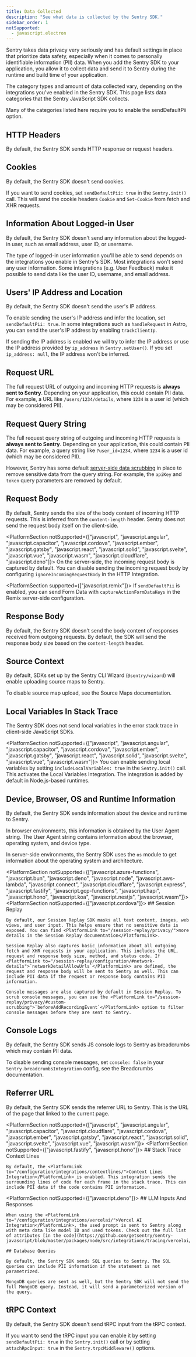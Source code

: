 ```yaml
---
title: Data Collected
description: "See what data is collected by the Sentry SDK."
sidebar_order: 1
notSupported:
  - javascript.electron
---
```


Sentry takes data privacy very seriously and has default settings in place that prioritize data safety, especially when it comes to personally identifiable information (PII) data. When you add the Sentry SDK to your application, you allow it to collect data and send it to Sentry during the runtime and build time of your application.

The category types and amount of data collected vary, depending on the integrations you've enabled in the Sentry SDK. This page lists data categories that the Sentry JavaScript SDK collects.

Many of the categories listed here require you to enable the <PlatformLink to="/configuration/options/#sendDefaultPii">sendDefaultPii option</PlatformLink>.

## HTTP Headers

By default, the Sentry SDK sends HTTP response or request headers.

## Cookies

By default, the Sentry SDK doesn't send cookies.

If you want to send cookies, set `sendDefaultPii: true` in the `Sentry.init()` call. This will send the cookie headers `Cookie` and `Set-Cookie` from fetch and XHR requests.

## Information About Logged-in User

By default, the Sentry SDK doesn't send any information about the logged-in user, such as email address, user ID, or username.

The type of logged-in user information you'll be able to send depends on the integrations you enable in Sentry's SDK. Most integrations won't send any user information. Some integrations (e.g. <PlatformLink to="/user-feedback/">User Feedback</PlatformLink>) make it possible to send data like the user ID, username, and email address.

## Users' IP Address and Location

By default, the Sentry SDK doesn't send the user's IP address.

To enable sending the user's IP address and infer the location, set <PlatformLink to="/configuration/options/#sendDefaultPii">`sendDefaultPii: true`</PlatformLink>. In some integrations such as <PlatformLink to="/guides/astro/#customize-server-instrumentation">`handleRequest`</PlatformLink> in Astro, you can send the user's IP address by enabling `trackClientIp`.

If sending the IP address is enabled we will try to infer the IP address or use the IP address provided by `ip_address` in <PlatformLink to="/apis/#setUser">`Sentry.setUser()`</PlatformLink>. If you set `ip_address: null`, the IP address won't be inferred.

## Request URL

The full request URL of outgoing and incoming HTTP requests is **always sent to Sentry**. Depending on your application, this could contain PII data. For example, a URL like `/users/1234/details`, where `1234` is a user id (which may be considered PII).

## Request Query String

The full request query string of outgoing and incoming HTTP requests is **always sent to Sentry**. Depending on your application, this could contain PII data. For example, a query string like `?user_id=1234`, where `1234` is a user id (which may be considered PII).

However, Sentry has some default [server-side data scrubbing](/security-legal-pii/scrubbing/server-side-scrubbing/) in place to remove sensitive data from the query string. For example, the `apiKey` and `token` query parameters are removed by default.

## Request Body

By default, Sentry sends the size of the body content of incoming HTTP requests. This is inferred from the `content-length` header. Sentry does not send the request body itself on the client-side.

<PlatformSection notSupported={["javascript", "javascript.angular", "javascript.capacitor", "javascript.cordova", "javascript.ember", "javascript.gatsby", "javascript.react", "javascript.solid", "javascript.svelte", "javascript.vue", "javascript.wasm", "javascript.cloudflare", "javascript.deno"]}>
  On the server-side, the incoming request body is captured by default. You can disable sending the incoming request body by configuring `ignoreIncomingRequestBody` in the <PlatformLink to="/configuration/integrations/http/">HTTP Integration</PlatformLink>.
</PlatformSection>

<PlatformSection supported={["javascript.remix"]}>
  If `sendDefaultPii` is enabled, you can send Form Data with `captureActionFormDataKeys` in the Remix <PlatformLink to="/manual-setup/#server-side-configuration">server-side configuration</PlatformLink>.
</PlatformSection>

## Response Body

By default, the Sentry SDK doesn't send the body content of responses received from outgoing requests. By default, the SDK will send the response body size based on the `content-length` header.

## Source Context

By default, SDKs set up by the Sentry CLI Wizard (`@sentry/wizard`) will enable uploading source maps to Sentry.

To disable source map upload, see <PlatformLink to="/sourcemaps">the Source Maps documentation</PlatformLink>.

## Local Variables In Stack Trace

The Sentry SDK does not send local variables in the error stack trace in client-side JavaScript SDKs.

<PlatformSection notSupported={["javascript", "javascript.angular", "javascript.capacitor", "javascript.cordova", "javascript.ember", "javascript.gatsby", "javascript.react", "javascript.solid", "javascript.svelte", "javascript.vue", "javascript.wasm"]}>
  You can enable sending local variables by setting `includeLocalVariables: true` in the `Sentry.init()` call. This activates the <PlatformLink to="/configuration/integrations/localvariables">Local Variables Integration</PlatformLink>. The integration is added by default in Node.js-based runtimes.
</PlatformSection>

## Device, Browser, OS and Runtime Information

By default, the Sentry SDK sends information about the device and runtime to Sentry.

In browser environments, this information is obtained by the User Agent string. The User Agent string contains information about the browser, operating system, and device type.

In server-side environments, the Sentry SDK uses the `os` module to get information about the operating system and architecture.

<PlatformSection notSupported={["javascript.azure-functions", "javascript.bun", "javascript.deno", "javascript.node", "javascript.aws-lambda", "javascript.connect", "javascript.cloudflare", "javascript.express", "javascript.fastify", "javascript.gcp-functions", "javascript.hapi",  "javascript.hono", "javascript.koa", "javascript.nestjs", "javascript.wasm"]}>
  <PlatformSection notSupported={["javascript.cordova"]}>
    ## Session Replay

    By default, our Session Replay SDK masks all text content, images, web views, and user input. This helps ensure that no sensitive data is exposed. You can find <PlatformLink to="/session-replay/privacy/">more details in the Session Replay documentation</PlatformLink>.

    Session Replay also captures basic information about all outgoing fetch and XHR requests in your application. This includes the URL, request and response body size, method, and status code. If <PlatformLink to="/session-replay/configuration/#network-details">`networkDetailAllowUrls`</PlatformLink> are defined, the request and response body will be sent to Sentry as well. This can include PII data if the request or response body contains PII information.

    Console messages are also captured by default in Session Replay. To scrub console messages, you can use the <PlatformLink to="/session-replay/privacy/#custom-scrubbing">`beforeAddRecordingEvent`</PlatformLink> option to filter console messages before they are sent to Sentry.
  </PlatformSection>

  ## Console Logs

  By default, the Sentry SDK sends JS console logs to Sentry as breadcrumbs which may contain PII data.

  To disable sending console messages, set `console: false` in your `Sentry.breadcrumbsIntegration` config, see <PlatformLink to="/configuration/integrations/breadcrumbs/">the Breadcrumbs documentation</PlatformLink>.

  ## Referrer URL

  By default, the Sentry SDK sends the referrer URL to Sentry. This is the URL of the page that linked to the current page.

</PlatformSection>

<PlatformSection notSupported={["javascript", "javascript.angular", "javascript.capacitor", "javascript.cloudflare", "javascript.cordova", "javascript.ember", "javascript.gatsby", "javascript.react", "javascript.solid", "javascript.svelte", "javascript.vue", "javascript.wasm"]}>
  <PlatformSection notSupported={["javascript.fastify", "javascript.hono"]}>
    ## Stack Trace Context Lines

    By default, the <PlatformLink to="/configuration/integrations/contextlines/">Context Lines Integration</PlatformLink> is enabled. This integration sends the surrounding lines of code for each frame in the stack trace. This can include PII data if the code contains PII information.
  </PlatformSection>

  <PlatformSection notSupported={["javascript.deno"]}>
    ## LLM Inputs And Responses

    When using the <PlatformLink to="/configuration/integrations/vercelai/">Vercel AI Integration</PlatformLink>, the used prompt is sent to Sentry along with meta data like model ID and used tokens. Check out the full list of attributes [in the code](https://github.com/getsentry/sentry-javascript/blob/master/packages/node/src/integrations/tracing/vercelai/index.ts).

    ## Database Queries

    By default, the Sentry SDK sends SQL queries to Sentry. The SQL queries can include PII information if the statement is not parametrized.

    MongoDB queries are sent as well, but the Sentry SDK will not send the full MongoDB query. Instead, it will send a parameterized version of the query.

  </PlatformSection>

  ## tRPC Context

  By default, the Sentry SDK doesn't send tRPC input from the tRPC context.

  If you want to send the tRPC input you can enable it by setting `sendDefaultPii: true` in the `Sentry.init()` call or by setting `attachRpcInput: true` in the <PlatformLink to="/configuration/integrations/trpc/">`Sentry.trpcMiddleware()`</PlatformLink> options.

</PlatformSection>
